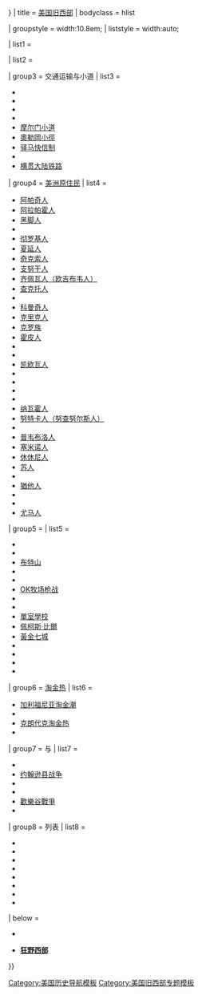 {{Navbox
| name = 美国边境
| state = {{{state|<includeonly>{{{1|collapsed}}}</includeonly>}}}
| title = [[美国旧西部]]
| bodyclass = hlist

| groupstyle = width:10.8em;
| liststyle = width:auto;

| list1 =
 {{Navbox subgroup
  | group1 = 城镇
  | list1  =
   {{Navbox subgroup
   | evenodd = swap
    | group1 = [[亚利桑那领地]]
    | list1  = 
* [[菲尼克斯 (亚利桑那州)|菲尼克斯]]
* [[汤姆斯通]]
* [[图森 (亚利桑那州)|图森]]
* [[尤馬 (亞利桑那州)|尤马]]
* {{link-en|坎宁迪亚布洛 (亚利桑那州)|Canyon Diablo, Arizona|坎宁迪亚布洛}}
    | group2 = [[加利福尼亚州历史|加利福尼亚]]
    | list2  = 
* [[贝克斯菲尔德 (加利福尼亚州)|贝克斯菲尔德]]
* [[弗雷斯诺]]
* [[旧金山]]
* [[洛杉矶]]
* [[圣迭戈 (加利福尼亚州)|圣地亚哥]]
* [[詹姆斯敦 (加利福尼亚州)|詹姆斯敦]]
* [[沙加緬度]]
    | group3 = {{link-en|伊利诺伊州历史|History of Illinois|伊利诺伊}}
    | list3  = 
* {{link-en|迪尔伯恩堡|Fort Dearborn}}
    | group4 = [[新墨西哥领地]]
    | list4  = 
* [[阿拉莫戈多 (新墨西哥州)|阿拉莫戈多]]
* [[阿尔伯克基 (新墨西哥州)|阿尔伯克基]]
* {{link-en|锡马龙 (新墨西哥州)|Cimarron, New Mexico|锡马龙}}
* {{link-en|盖洛普 (新墨西哥州)|Gallup, New Mexico|盖洛普}}
* {{link-en|林肯 (新墨西哥州)|Lincoln, New Mexico|林肯}}
* {{link-en|莫戈永 (新墨西哥州)|Mogollon, New Mexico|莫戈永}}
* [[羅斯維爾 (新墨西哥州)|罗斯韦尔]]
* [[圣菲 (新墨西哥州)|圣菲]]
* {{link-en|图克姆卡里 (新墨西哥州)|Tucumcari, New Mexico|图克姆卡里}}
    | group5 = [[俄克拉何马领地]]与<br/>[[印第安领地]]
    | list5  = 
* {{link-en|布罗肯阿罗 (俄克拉何马州)|Broken Arrow, Oklahoma|布罗肯阿罗}}
* [[俄克拉何马城]]
* [[塔尔萨]]
* [[文明化五部族]]
    | group6 = [[达科他领地]]
    | list6  = 
* [[戴德伍德 (南达科他州)|戴德伍德]]
* {{link-en|派恩里奇印第安人保留区|Pine Ridge Indian Reservation|派恩里奇}}
* [[拉皮德城 (南达科他州)|拉皮德城]]
    | group7 = [[得克萨斯州|得克萨斯]]
    | list7  = 
* [[阿比林 (得克萨斯州)|阿比林]]
* [[艾尔帕索 (德克萨斯州)|埃尔帕索]]
* [[沃思堡]]
* [[聖安東尼奧 (德克薩斯州)|圣安东尼奥]]
    | group8 = [[阿拉斯加省|阿拉斯加]]
    | list8  = 
* [[诺姆 (阿拉斯加州)|诺姆]]
* {{link-en|艾迪塔罗德 (阿拉斯加州)|Iditarod, Alaska|艾迪塔罗德}}
* [[苏厄德 (阿拉斯加州)|苏厄德]] 
* [[史凯威 (阿拉斯加州)|斯卡圭]]
    | group9 = {{link-en|内布拉斯加州历史|History of Nebraska|内布拉斯加}}
    | list9  = 
* {{link-en|内布拉斯加奥马哈历史|History of Omaha, Nebraska|奥马哈}}
* {{link-en|瓦伦泰因 (内布拉斯加州)|Valentine, Nebraska|瓦伦泰因}}
* {{link-en|沙德伦 (内布拉斯加州)|Chadron, Nebraska|沙德伦}}
* [[内布拉斯加城 (内布拉斯加州)|内布拉斯加城]]
* [[奥加拉拉 (内布拉斯加州)|奥加拉拉]]
    | group10 = {{link-en|内华达州历史|History of Nevada|内华达}}
    | list10  = 
* [[卡森城 (內華達州)|卡森城]]
* [[弗吉尼亚城 (内华达州)|弗吉尼亚城]]
* [[里诺 (内华达州)|里诺]]
    | group11 = {{link-en|堪萨斯州历史|History of Kansas|堪萨斯}}
    | list11  = 
* [[阿比林 (堪萨斯州)|阿比林]]
* [[道奇城 (堪薩斯州)|道奇城]]
* {{link-en|埃尔斯沃思 (堪萨斯州)|Ellsworth, Kansas|埃尔斯沃思}}
* {{link-en|海斯 (堪萨斯州)|Hays, Kansas|海斯}}
* {{link-en|莱文沃思 (堪萨斯州)|Leavenworth, Kansas|莱文沃思}}
* [[威奇托 (堪萨斯州)|威奇托]]
    | group12 = {{link-en|密苏里州历史|History of Missouri|密苏里}}
    | list12 =
* [[独立城 (密苏里州)|独立城]]
* [[圣路易斯 (密苏里州)|圣路易斯]]
    | group13 = {{link-en|科罗拉多州历史|History of Colorado|科罗拉多}}
    | list13  = 
* [[克里德 (科罗拉多州)|克里德]]
* [[丹佛]]
* [[特柳赖德]]
    |group14=[[犹他领地]]
    | list14 = 
* [[盐湖城]]
    | group15=其他
    | list15 =
* [[温泉城 (阿肯色州)|温泉城]]
* [[波特兰 (俄勒冈州)|波特兰]]
* [[西雅图]]
}}
}}

| list2 = {{Navbox subgroup
  | group1 = 重要人物
  | list1  = {{Navbox subgroup
    | group1 = 执法者
    | list1  = 
* {{link-en|埃尔费戈·巴卡|Elfego Baca}}
* {{link-en|罗伊·比恩|Roy Bean}}
* {{link-en|摩根·厄普|Morgan Earp}}
* {{link-en|弗哲尔·厄普|Virgil Earp}}
* [[懷特·厄普]]
* {{link-en|帕特·加勒特|Pat Garrett}}
* {{link-en|“狂野比尔”希科克|Wild Bill Hickok}}
* {{link-en|巴特·马斯特森|Bat Masterson}}
* {{link-en|贝斯· 里夫斯|Bass Reeves}}
* {{link-en|乔治·斯卡伯勒|George Scarborough}}
* {{link-en|约翰·塞尔曼|John Selman}}
* {{link-en|约翰·霍尔顿·斯洛特|John Horton Slaughter}}
* {{link-en|比尔·蒂尔曼|Bill Tilghman|威廉·“比尔”·蒂尔曼}}
* {{link-en|詹姆斯·廷伯莱克|James Timberlake}}
* {{link-en|哈里·康沃尔·惠勒|Harry C. Wheeler|哈里·康·惠勒}}

    | group2 = 歹徒
    | list2  = 
* [[比利小子]]
* {{link-en|布莱克·巴特 (歹徒)|Black Bart (outlaw)|布莱克·巴特}}
* [[布屈·卡西迪]]
* {{link-en|比利·克兰顿|Billy Clanton}}
* {{link-en|艾克·克兰顿|Ike Clanton}}
* {{link-en|威廉·马里恩·道尔顿|William M. Dalton|比尔·道尔顿}}
* {{link-en|比尔·杜林|Bill Doolin}}
* {{link-en|约翰·韦斯利·哈丁|John Wesley Hardin}}
* [[杰西·詹姆斯]] 
* {{link-en|汤姆·凯彻姆|Tom Ketchum}}
* {{link-en|弗兰克·麦克劳里|Frank McLaury}}
* {{link-en|汤姆·麦克劳里|Tom McLaury}}
* {{link-en|华金·默里埃塔|Joaquin Murrieta}}
* {{link-en|科奇斯县牛仔|The Cowboys (Cochise County)|“歹徒牛仔”}}
* {{link-en|贝尔·斯塔|Belle Starr}}
* {{link-en|“肥皂”史密斯|Soapy Smith}}
* [[日舞小子]]
* {{link-en|科尔·扬格|Cole Younger}}

    | group3 = 美洲原住民
    | list3  = 
* [[山雷|山雷酋长]]
* {{link-en|橡树 (阿帕奇人)|Cochise|橡树}}
* [[疯马]]
* [[傑羅尼莫]]
* {{link-en|红衫 (阿帕奇人)|Mangas Coloradas|红衫}}
* {{link-en|神圣男孩 (纳瓦霍人)|Manuelito|神圣男孩}}
* {{link-en|马赛 (阿帕奇人)|Massai|马赛}}
* {{link-en|气味·帕克|Quanah Parker}}
* [[红云]]
* [[坐牛]]
* {{link-en|触云|Touch the Clouds}}
* {{link-en|图巴 (霍皮人)|Tuba (Chief)|图巴}}
* {{link-en|查马 (阿帕奇人)|Victorio|查马}}

    | group4 = 侦察者
    | list4  = 
* [[水牛比爾]]
* [[弗雷德里克·羅素·伯納姆]]
* [[基特·卡森]]
* {{link-en|汤姆·霍恩|Tom Horn}}
* [[災星簡]]
* {{link-en|“吃肝”约翰逊|Liver-Eating Johnson}}
* {{link-en|卢瑟·凯利|Luther Kelly}}
* {{link-en|查利·雷诺兹|Charley Reynolds}}
* {{link-en|阿尔·西伯尔|Al Sieber}}

   | group5 = 其他
    | list5  = 
* [[法蘭克·E·巴特勒]]
* {{link-en|詹姆斯·C·库尼|James C. Cooney}}
* {{link-en|约翰·乔厄尔·格兰顿|John Joel Glanton}}
* {{link-en|乔治·埃默里·古德费洛|George E. Goodfellow}}
* {{link-en|塞缪尔·彼得·海因策尔曼|Samuel P. Heintzelman}}
* {{link-en|多克·霍利戴|Doc Holliday}}
* {{link-en|赛思·金门|Seth Kinman}}
* {{link-en|内特·洛夫|Nat Love}}
* {{link-en|西尔韦斯特·莫里|Sylvester Mowry}}
* [[诺顿一世]]
* [[安妮·奥克利]]
* [[莉莉安·史密斯]]
* {{link-en|托马斯·威廉·斯威尼|Thomas William Sweeny}}
* {{link-en|杰克·斯威林|Jack Swilling}}
  }}
 }}

| group3 = 交通运输与小道
| list3  = 
* {{link-en|巴特菲尔德跨大陆邮递|Butterfield Overland Mail|巴特菲尔德小道}}
* {{link-en|奇瑟姆小道|Chisholm Trail}}
* {{link-en|大普拉特河路|Great Platte River Road}}
* {{link-en|大西部赶牛小道|Great Western Cattle Trail}}
* [[摩尔门小道]]
* [[奧勒岡小徑]]
* [[驿马快信制]]
* {{link-en|坦纳小道|Tanner Trail}}
* [[第一條橫貫大陸鐵路|横贯大陆铁路]]

| group4 = [[美国美洲原住民|美洲原住民]]
| list4  = 
* [[阿帕奇族|阿帕奇人]]
* [[阿拉帕霍人]]
* [[黑脚联盟|黑脚人]]
* {{link-en|卡维拉人|Cahuilla people}}
* [[切羅基人|彻罗基人]]
* [[夏延族|夏延人]]
* [[奇克索人]]
* [[支努干人]]
* [[欧及布威族|齐佩瓦人（欧吉布韦人）]]
* [[喬克托族|查克托人]]
* {{link-en|科科帕人|Cocopah people}}
* [[科曼奇人]]
* [[克里克人]]
* [[克罗族]]
* [[霍皮族|霍皮人]]
* {{link-en|瓦拉派人|Hualapai}}
* {{link-en|基卡普人|Kickapoo people}}
* [[基奧瓦人|凯欧瓦人]]
* {{link-en|库米艾人|Kumeyaay people}}
* {{link-en|曼丹人|Mandan}}
* {{link-en|马里科帕人|Maricopa people}}
* {{link-en|莫哈维人|Mohave people}}
* [[纳瓦霍人]]
* [[努特卡人|努特卡人（努查努尔斯人）]]
* {{link-en|皮马人|Pima people}}
* [[普韦布洛人]]
* [[塞米诺尔人|塞米诺人]]
* [[肖松尼人|休休尼人]]
* [[苏族|苏人]]
* {{link-en|托霍诺奥达姆人|Tohono O'odham people}}
* [[猶他人]]
* {{link-en|雅基人|Yaqui people}}
* {{link-en|亚瓦派人|Yavapai people}}
* [[奎查恩人|尤马人]]

| group5 = {{link-en|美国民间传说|Folklore of the United States|民间传说}}
| list5  = 
* {{link-en|阿尔马大屠杀|Alma Massacre}}
* {{link-en|图拉罗萨战役|Battle of Fort Tularosa}}
* [[布特山]]
* {{link-en|死人之手|Dead man's hand}}
* {{link-en|弗里斯科枪战|Frisco Shootout}}
* [[OK牧场枪战]]
* {{link-en|长汤姆的宝藏|Long Tom's treasure}}
* {{link-en|蒙特苏马的宝藏|Montezuma's treasure}}
* [[單室學校]]
* [[佩柯斯·比爾]]
* [[黃金七城]]
* {{link-en|骷髅峡谷|Skeleton Canyon}}
* {{link-en|西部酒馆|Western saloon}}
* {{link-en|快速拔槍|Fast draw}}
* {{link-en|狂野西部秀|Wild West Shows}}

| group6 = [[淘金热]]
| list6  = 
* [[加利福尼亚淘金潮]]
* {{link-en|派克斯峰淘金热|Pike's Peak Gold Rush}}
* [[克朗代克淘金热]]
* {{link-en|黑山淘金热|Black Hills Gold Rush}}

| group7 = {{link-en|牧场战争|Range war}}与{{link-en|美国家仇|List of feuds in the United States|斗争}}
| list7  = 
* {{link-en|旧西部科奇斯县|Cochise County in the Old West|厄普-克兰顿斗争}}
* [[约翰逊县战争]]
* {{link-en|林肯县战争|Lincoln County War}}
* {{link-en|梅森县战争|Mason County War}}
* [[歡樂谷戰爭]]
* {{link-en|绵羊战争|Sheep Wars}}

| group8 = 列表
| list8  = 
* {{link-en|旧西部执法者列表|List of Old West lawmen|执法者}}
* {{link-en|旧西部枪战高手列表|List of Old West gunfighters|歹徒}}
* {{link-en|旧西部匪帮列表|List of Old West gangs|匪帮}}
* {{link-en|旧西部枪战列表|List of Old West gunfights|枪战}}
* {{link-en|山人列表|List of Mountain Men|山人}}
* {{link-en|牛仔列表|List of cowboys and cowgirls|牛仔}}
* {{link-en|亚利桑那巡游者列表|List of Arizona Rangers|亚利桑那巡游者}}
* {{link-en|美国旧西部时间表|Timeline of the American Old West}}

| below = 
* {{Icon|WIKIPROJECT}} '''{{link-en|Wikipedia:美国旧西部专题|Wikipedia:WikiProject American Old West|美国旧西部}}'''
* {{Icon|commons}} '''[[Commons:Category:Wild West|狂野西部]]'''
}}<noinclude>
{{collapsible option}}

[[Category:美国历史导航模板]]
[[Category:美国旧西部专题模板]]

</noinclude>